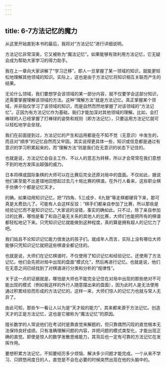```yaml
---
---
---
```

title: 6-7方法记忆的魔力
---




从这里开始直到本书的最后，我将对“方法记忆”进行详细说明。

方法记忆非常深奥，它又被称为“魔法记忆”。如果能够有效利用方法记忆，它无疑会成为帮助大家学习的得力助手。

我在上一章向大家讲解了“学习迁移”，即人一旦掌握了某一领域的知识，就能更轻松地理解其他领域的知识。实际上，这也是由于方法记忆将知识相互关联而产生的结果。

无论什么领域，我们要想学会该领域的某一部分内容，就不仅要学会这部分知识，还需要掌握理解该领域的方法。这种“理解方法”就是方法记忆。真正掌握某个领域，并非指仅学习了该领域的知识，而是自然而然地掌握了对该领域的“方法记忆”。正因为有方法记忆作为基础，我们才能加深对其他领域的理解。比如，会打棒球的人已经掌握了打棒球的姿势和规则（即方法记忆），只要运用方法记忆就可以轻松地学会垒球。

我们在前面提到过，方法记忆的产生和运用都是在不知不觉（无意识）中发生的，而且对“顺序”的记忆自然而又牢固。其实说得更具体一些，知识或信息都是通过有意识的学习积累起来的，而“理解方法”则是我们在无意识的状态下记住的。

也就是说，方法记忆会自主工作、不以人的意志为转移，所以才会常常在我们意想不到的地方发挥出超强的威力。

日本将棋或国际象棋的大师可以在比赛后完全还原对局中的盘面。不仅如此，据说他们甚至能不出差错地回想起过去几十局比赛的棋谱。在外行人看来，这些职业棋手仿佛个个都是记忆天才。

的确，如果动用知识记忆，把“7四角、5三成步、6九银”等走棋都硬背下来，那可真是太费劲儿了。可能有人会这样反驳：“棋手们都亲自参加了比赛，所以那些是经验记忆而不是知识记忆。”大家说的没错，事实的确如此。只不过，除了亲自参加过的比赛，哪怕是看了和自己毫无关系的其他人的比赛，大师们也能把所有的棋谱都轻松地记下来。只凭知识记忆就能做到这种程度，真的算是拥有超人的记忆力了吧。

我们姑且不论知识记忆能力很发达的孩子们。就成年人而言，实际上没有哪位大师能够只凭知识记忆就把这些棋谱全都记住的。

也就是说，大师们在记忆棋谱时，不仅使用了知识记忆和经验记忆，还使用了方法记忆。他们会先把对局中出现的盘面“模式化”，然后再进行记忆。也就是说，他们在无意之间已经找到了对棋谱进行分类和分析的“规律性”。

关于这一点的证据就是，哪怕是大师也不能完全记住在对局中出现的那些绝对不可能出现的模式（例如我这样的外行人随意摆出来的盘面），因为此时人是无法使用通过积累经验而形成的方法记忆的。这样一来，大师们惊人的记忆力也就与常人无异了。



由此可知，那些乍一看让人以为是“天才般的能力”，其来都来源于方法记忆。创造天才的正是方法记忆，这也是它被称为“魔法记忆”的原因。

擅长数学的人常说他们在考试时是靠直觉来解题的，但只靠偶然闪现的直觉根本无法保持良好成绩。只有准确理解问题的内容，并把问题的模式类型化，才能出现正确的直觉。即使是惊人的数学发散思维能力，其背后也一定有可靠的方法记忆在发挥作用。

要想积累方法记忆，不知要经历多少烦恼、解决多少问题才能完成。一个从来不学习、只顾悠闲度日的人，直觉是不会在必要的时候突然出现在他的头脑中的。